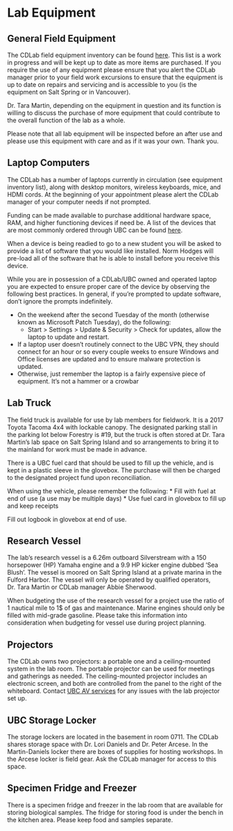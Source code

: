 # Lab Equipment {-#labequipment}

## General Field Equipment {-#fieldequipment}

The CDLab field equipment inventory can be found [here](https://www.dropbox.com/home/Conservation%20Decisions%20Lab/01_Equipment?preview=Equipment+inventory.xlsx). This list is a work in progress and will be kept up to date as more items are purchased. If you require the use of any equipment please ensure that you alert the CDLab manager prior to your field work excursions to ensure that the equipment is up to date on repairs and servicing and is accessible to you (is the equipment on Salt Spring or in Vancouver).

Dr. Tara Martin, depending on the equipment in question and its function is willing to discuss the purchase of more equipment that could contribute to the overall function of the lab as a whole.

Please note that all lab equipment will be inspected before an after use and please use this equipment with care and as if it was your own. Thank you.

## Laptop Computers {-#laptops}

The CDLab has a number of laptops currently in circulation (see equipment inventory list), along with desktop monitors, wireless keyboards, mice, and HDMI cords. At the beginning of your appointment please alert the CDLab manager of your computer needs if not prompted.

Funding can be made available to purchase additional hardware space, RAM, and higher functioning devices if need be. A list of the devices that are most commonly ordered through UBC can be found [here](https://it.ubc.ca/services/desktop-print-services/desktop-and-laptop-setup-and-support/desktop-laptop-and-hardware). 

When a device is being readied to go to a new student you will be asked to provide a list of software that you would like installed. Norm Hodges will pre-load all of the software that he is able to install before you receive this device. 

While you are in possession of a CDLab/UBC owned and operated laptop you are expected to ensure proper care of the device by observing the following best practices. In general, if you’re prompted to update software, don’t ignore the prompts indefinitely.

* On the weekend after the second Tuesday of the month (otherwise known as Microsoft Patch Tuesday), do the following:
  * Start > Settings > Update & Security > Check for updates, allow the laptop to update and restart. 
* If a laptop user doesn’t routinely connect to the UBC VPN, they should connect for an hour or so every couple weeks to ensure Windows and Office licenses are updated and to ensure malware protection is updated.
* Otherwise, just remember the laptop is a fairly expensive piece of equipment. It’s not a hammer or a crowbar

## Lab Truck {-#labtruck}

The field truck is available for use by lab members for fieldwork. It is a 2017 Toyota Tacoma 4x4 with lockable canopy. The designated parking stall in the parking lot below Forestry is #19, but the truck is often stored at Dr. Tara Martin’s lab space on Salt Spring Island and so arrangements to bring it to the mainland for work must be made in advance.

There is a UBC fuel card that should be used to fill up the vehicle, and is kept in a plastic sleeve in the glovebox. The purchase will then be charged to the designated project fund upon reconciliation. 

When using the vehicle, please remember the following:
* Fill with fuel at end of use (a use may be multiple days)
* Use fuel card in glovebox to fill up and keep receipts

Fill out logbook in glovebox at end of use.

## Research Vessel {-#researchvessel}

The lab’s research vessel is a 6.26m outboard Silverstream with a 150 horsepower (HP) Yamaha engine and a 9.9 HP kicker engine dubbed ‘Sea Blush’. The vessel is moored on Salt Spring Island at a private marina in the Fulford Harbor. The vessel will only be operated by qualified operators, Dr. Tara Martin or CDLab manager Abbie Sherwood. 

When budgeting the use of the research vessel for a project use the ratio of 1 nautical mile to 1$ of gas and maintenance. Marine engines should only be filled with mid-grade gasoline. Please take this information into consideration when budgeting for vessel use during project planning. 

## Projectors {-#projectors}

The CDLab owns two projectors: a portable one and a ceiling-mounted system in the lab room. The portable projector can be used for meetings and gatherings as needed. The ceiling-mounted projector includes an electronic screen, and both are controlled from the panel to the right of the whiteboard. Contact [UBC AV services](https://it.ubc.ca/got-question-about-it-products-and-support#avhelpdesk) for any issues with the lab projector set up.

## UBC Storage Locker {-#storagelocker}

The storage lockers are located in the basement in room 0711. The CDLab shares storage space with Dr. Lori Daniels and Dr. Peter Arcese. In the Martin-Daniels locker there are boxes of supplies for hosting workshops. In the Arcese locker is field gear. Ask the CDLab manager for access to this space.

## Specimen Fridge and Freezer {-#specimenfreezer}

There is a specimen fridge and freezer in the lab room that are available for storing biological samples. The fridge for storing food is under the bench in the kitchen area. Please keep food and samples separate.
